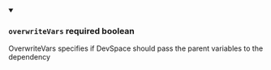 
<details className="config-field" data-expandable="false" open>
<summary>

### `overwriteVars` <span class="config-field-required" data-required="false">required</span> <span class="config-field-type">boolean</span> <span class="config-field-default"></span>

OverwriteVars specifies if DevSpace should pass the parent variables to the dependency

</summary>



</details>
